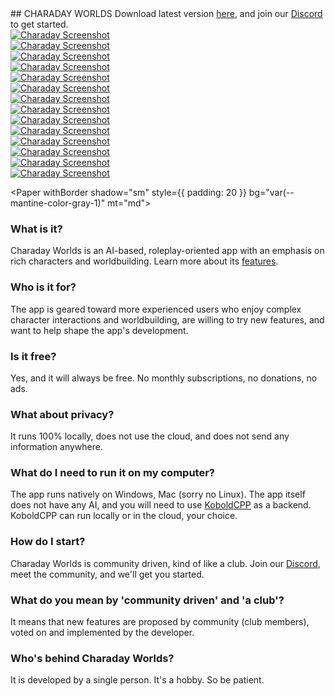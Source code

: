 
<Container ta="center">
## CHARADAY WORLDS
</Container>

<Container>

  <Alert variant="light" color="green" ta="center">
    Download latest version <a href="https://github.com/gam3dotdev/website/releases">here</a>,
    and join our <a href="https://discord.gg/A47GfuJXU4">Discord</a> to get started.
  </Alert>

  <Grid mb="xl">
    <Grid.Col span={6}>
      <div style={{ position: 'relative', width: '100%', height: '450px' }}>
        <a href={s1.src} target="_blank" rel="noopener noreferrer">
          <Image 
            src={s1} 
            alt="Charaday Screenshot"
            fill
            style={{ objectFit: 'contain' }}
            priority
          />
        </a>
      </div>
    </Grid.Col>
    <Grid.Col span={6}>
      <div style={{ position: 'relative', width: '100%', height: '450px' }}>
        <a href={s2.src} target="_blank" rel="noopener noreferrer">
          <Image 
            src={s2} 
            alt="Charaday Screenshot"
            fill
            style={{ objectFit: 'contain' }}
          />
        </a>
      </div>
    </Grid.Col>
    <Grid.Col span={6}>
      <div style={{ position: 'relative', width: '100%', height: '450px' }}>
        <a href={s3.src} target="_blank" rel="noopener noreferrer">
          <Image 
            src={s3} 
            alt="Charaday Screenshot"
            fill
            style={{ objectFit: 'contain' }}
          />
        </a>
      </div>
    </Grid.Col>
    <Grid.Col span={6}>
      <div style={{ position: 'relative', width: '100%', height: '450px' }}>
        <a href={s4.src} target="_blank" rel="noopener noreferrer">
          <Image 
            src={s4} 
            alt="Charaday Screenshot"
            fill
            style={{ objectFit: 'contain' }}
          />
        </a>
      </div>
    </Grid.Col>
    <Grid.Col span={6}>
      <div style={{ position: 'relative', width: '100%', height: '450px' }}>
        <a href={s5.src} target="_blank" rel="noopener noreferrer">
          <Image 
            src={s5} 
            alt="Charaday Screenshot"
            fill
            style={{ objectFit: 'contain' }}
          />
        </a>
      </div>
    </Grid.Col>
    <Grid.Col span={6}>
      <div style={{ position: 'relative', width: '100%', height: '450px' }}>
        <a href={s6.src} target="_blank" rel="noopener noreferrer">
          <Image 
            src={s6} 
            alt="Charaday Screenshot"
            fill
            style={{ objectFit: 'contain' }}
          />
        </a>
      </div>
    </Grid.Col>
    <Grid.Col span={6}>
      <div style={{ position: 'relative', width: '100%', height: '450px' }}>
        <a href={s8.src} target="_blank" rel="noopener noreferrer">
          <Image 
            src={s8} 
            alt="Charaday Screenshot"
            fill
            style={{ objectFit: 'contain' }}
          />
        </a>
      </div>
    </Grid.Col>
    <Grid.Col span={6}>
      <div style={{ position: 'relative', width: '100%', height: '450px' }}>
        <a href={s9.src} target="_blank" rel="noopener noreferrer">
          <Image 
            src={s9} 
            alt="Charaday Screenshot"
            fill
            style={{ objectFit: 'contain' }}
          />
        </a>
      </div>
    </Grid.Col>
    <Grid.Col span={6}>
      <div style={{ position: 'relative', width: '100%', height: '450px' }}>
        <a href={s10.src} target="_blank" rel="noopener noreferrer">
          <Image 
            src={s10} 
            alt="Charaday Screenshot"
            fill
            style={{ objectFit: 'contain' }}
          />
        </a>
      </div>
    </Grid.Col>
    <Grid.Col span={6}>
      <div style={{ position: 'relative', width: '100%', height: '450px' }}>
        <a href={s11.src} target="_blank" rel="noopener noreferrer">
          <Image 
            src={s11} 
            alt="Charaday Screenshot"
            fill
            style={{ objectFit: 'contain' }}
          />
        </a>
      </div>
    </Grid.Col>
    <Grid.Col span={6}>
      <div style={{ position: 'relative', width: '100%', height: '450px' }}>
        <a href={s12.src} target="_blank" rel="noopener noreferrer">
          <Image 
            src={s12} 
            alt="Charaday Screenshot"
            fill
            style={{ objectFit: 'contain' }}
          />
        </a>
      </div>
    </Grid.Col>
    <Grid.Col span={6}>
      <div style={{ position: 'relative', width: '100%', height: '450px' }}>
        <a href={s13.src} target="_blank" rel="noopener noreferrer">
          <Image 
            src={s13} 
            alt="Charaday Screenshot"
            fill
            style={{ objectFit: 'contain' }}
          />
        </a>
      </div>
    </Grid.Col>
    <Grid.Col span={6}>
      <div style={{ position: 'relative', width: '100%', height: '450px' }}>
        <a href={s15.src} target="_blank" rel="noopener noreferrer">
          <Image 
            src={s15} 
            alt="Charaday Screenshot"
            fill
            style={{ objectFit: 'contain' }}
          />
        </a>
      </div>
    </Grid.Col>
    <Grid.Col span={6}>
      <div style={{ position: 'relative', width: '100%', height: '450px' }}>
        <a href={s16.src} target="_blank" rel="noopener noreferrer">
          <Image 
            src={s16} 
            alt="Charaday Screenshot"
            fill
            style={{ objectFit: 'contain' }}
          />
        </a>
      </div>
    </Grid.Col>
  </Grid>

<Paper withBorder shadow="sm" style={{ padding: 20 }} bg="var(--mantine-color-gray-1)" mt="md">

### What is it?
Charaday Worlds is an AI-based, roleplay-oriented app with an emphasis on rich characters and worldbuilding. Learn more about its [features](/charaday/features).

### Who is it for?
The app is geared toward more experienced users who enjoy complex character interactions and worldbuilding, are willing to try new features, and want to help shape the app's development.

### Is it free?
Yes, and it will always be free. No monthly subscriptions, no donations, no ads.

### What about privacy?
It runs 100% locally, does not use the cloud, and does not send any information anywhere.

### What do I need to run it on my computer?
The app runs natively on Windows, Mac (sorry no Linux). The app itself does not have any AI, and you will need to use [KoboldCPP](https://github.com/LostRuins/koboldcpp) as a backend. KoboldCPP can run locally or in the cloud, your choice.

### How do I start?
Charaday Worlds is community driven, kind of like a club. Join our [Discord](https://discord.gg/A47GfuJXU4), meet the community, and we'll get you started.

### What do you mean by 'community driven' and 'a club'?
It means that new features are proposed by community (club members), voted on and implemented by the developer.

### Who's behind Charaday Worlds?
It is developed by a single person. It's a hobby. So be patient.

  </Paper>
</Container>
